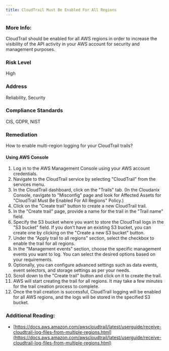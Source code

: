 ```yaml
---
title: CloudTrail Must Be Enabled For All Regions
---
```


### More Info:

CloudTrail should be enabled for all AWS regions in order to increase the visibility of the API activity in your AWS account for security and management purposes.

### Risk Level

High

### Address

Reliability, Security

### Compliance Standards

CIS, GDPR, NIST

### Remediation

How to enable multi-region logging for your CloudTrail trails?

#### Using AWS Console

1. Log in to the AWS Management Console using your AWS account credentials.
2. Navigate to the CloudTrail service by selecting "CloudTrail" from the services menu.
3. In the CloudTrail dashboard, click on the "Trails" tab.
    (In the Cloudanix Console, navigate to "Misconfig" page and look for Affected Assets for "CloudTrail Must Be Enabled For All Regions" Policy.)
4. Click on the "Create trail" button to create a new CloudTrail trail.
5. In the "Create trail" page, provide a name for the trail in the "Trail name" field.
6. Specify the S3 bucket where you want to store the CloudTrail logs in the "S3 bucket" field. If you don't have an existing S3 bucket, you can create one by clicking on the "Create a new S3 bucket" button.
7. Under the "Apply trail to all regions" section, select the checkbox to enable the trail for all regions.
8. In the "Management events" section, choose the specific management events you want to log. You can select the desired options based on your requirements.
9. Optionally, you can configure advanced settings such as data events, event selectors, and storage settings as per your needs.
10. Scroll down to the "Create trail" button and click on it to create the trail.
11. AWS will start creating the trail for all regions. It may take a few minutes for the trail creation process to complete.
12. Once the trail creation is successful, CloudTrail logging will be enabled for all AWS regions, and the logs will be stored in the specified S3 bucket.

### Additional Reading:

- [https://docs.aws.amazon.com/awscloudtrail/latest/userguide/receive-cloudtrail-log-files-from-multiple-regions.html](https://docs.aws.amazon.com/awscloudtrail/latest/userguide/receive-cloudtrail-log-files-from-multiple-regions.html)
